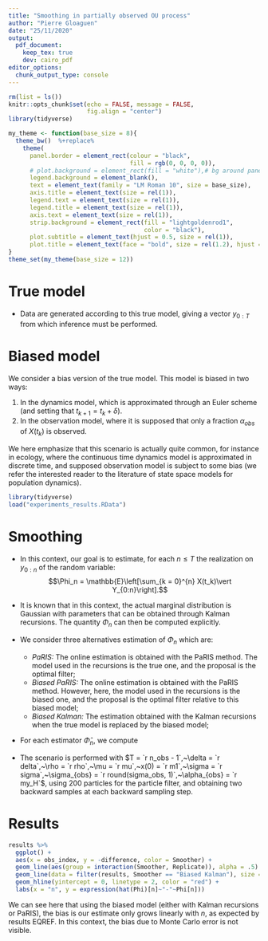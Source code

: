 ```yaml
---
title: "Smoothing in partially observed OU process"
author: "Pierre Gloaguen"
date: "25/11/2020"
output: 
  pdf_document:
    keep_tex: true
    dev: cairo_pdf
editor_options: 
  chunk_output_type: console
---
```


```r
rm(list = ls())
knitr::opts_chunk$set(echo = FALSE, message = FALSE,
                      fig.align = "center")
library(tidyverse)
```

```r
my_theme <- function(base_size = 8){
  theme_bw()  %+replace%
    theme(
      panel.border = element_rect(colour = "black", 
                                  fill = rgb(0, 0, 0, 0)),
      # plot.background = element_rect(fill = "white"),# bg around panel
      legend.background = element_blank(), 
      text = element_text(family = "LM Roman 10", size = base_size),
      axis.title = element_text(size = rel(1)),
      legend.text = element_text(size = rel(1)),
      legend.title = element_text(size = rel(1)),
      axis.text = element_text(size = rel(1)),
      strip.background = element_rect(fill = "lightgoldenrod1",
                                      color = "black"),
      plot.subtitle = element_text(hjust = 0.5, size = rel(1)),
      plot.title = element_text(face = "bold", size = rel(1.2), hjust = 0.5))
}
theme_set(my_theme(base_size = 12))
```

# True model

\begin{align}
\text{d} X(t) &= -\rho(X(t) - \mu) \text{d}t + \sigma \text{d}W(t),~X(0) = x(0)~t\geq 0\\
Y(k) &= X(k) + \sigma_{obs}\varepsilon_k,~ \varepsilon_k \overset{i.i.d}{\sim} \mathcal{N}(0, 1)
\end{align}

- Data are generated according to this true model, giving a vector $y_{0:T}$ from which inference must be performed.

# Biased model

We consider a bias version of the true model. This model is biased in two ways:

1. In the dynamics model, which is approximated through an Euler scheme (and setting that  $t_{k + 1} = t_k + \delta$). 
2. In the observation model, where it is supposed that only a fraction $\alpha_{obs}$ of $X(t_k)$ is observed.
\begin{align}
X(t_k + \delta) &= -\rho(X(t_k) - \mu)\times \delta + \sigma\sqrt{\delta} \times \tilde{\varepsilon}_k, X(0) = x(0), ~k =  0, 1,..., \tilde{\varepsilon}_k \overset{i.i.d}{\sim} \mathcal{N}(0, 1)\\
Y(t_k) &= \alpha_{obs}X(t_k) + \sigma_{obs}\varepsilon_k,~k = 0, 1, ..., \varepsilon_k \overset{i.i.d}{\sim} \mathcal{N}(0, 1)
\end{align}

We here emphasize that this scenario is actually quite common, for instance in ecology, where the continuous time dynamics model is approximated in discrete time, and  supposed observation model is subject to some bias (we refer the interested reader to the literature of state space models for population dynamics).

```r
library(tidyverse)
load("experiments_results.RData")
```


# Smoothing

- In this context, our goal is to estimate, for each $n\leq T$ the realization on $y_{0:n}$ of the random variable:
$$\Phi_n = \mathbb{E}\left[\sum_{k = 0}^{n} X(t_k)\vert Y_{0:n}\right].$$

- It is known that in this context, the actual marginal distribution is Gaussian with parameters that can be obtained through Kalman recursions. The quantity $\Phi_n$ can then be computed explicitly.
- We consider three alternatives estimation of $\Phi_n$ which are:
    - *PaRIS:* The online estimation is obtained with the PaRIS method. The model used in the recursions is the true one, and the proposal is the optimal filter;
    - *Biased PaRIS:* The online estimation is obtained with the PaRIS method. However, here, the model used in the recursions is the biased one, and the proposal is the optimal filter relative to this biased model; 
    - *Biased Kalman:* The estimation obtained with the Kalman recursions when the true model is replaced by the biased model;

- For each estimator $\hat{\Phi}_n$, we compute

- The scenario is performed with $T = `r n_obs - 1`,~\delta = `r delta`,~\rho = `r rho`,~\mu = `r mu`,~x(0) = `r m1`,~\sigma = `r sigma`,~\sigma_{obs} = `r round(sigma_obs, 1)`,~\alpha_{obs} = `r my_H`$, using 200 particles for the particle filter, and obtaining two backward samples at each backward sampling step.

# Results

```r
results %>% 
  ggplot() + 
  aes(x = obs_index, y = -difference, color = Smoother) +
  geom_line(aes(group = interaction(Smoother, Replicate)), alpha = .5) +
  geom_line(data = filter(results, Smoother == "Biased Kalman"), size = 1.5) +
  geom_hline(yintercept = 0, linetype = 2, color = "red") + 
  labs(x = "n", y = expression(hat(Phi)[n]~"-"~Phi[n]))
```

We can see here that using the biased model (either with Kalman recursions or PaRIS), the bias is our estimate only grows linearly with $n$, as expected by results EQREF. In this context, the bias due to Monte Carlo error is not visible.
